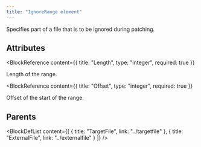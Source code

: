 ```yaml
---
title: "IgnoreRange element"
---
```



Specifies part of a file that is to be ignored during patching.


## Attributes

<BlockWrapper>

  <BlockReference
    content={{
      title: "Length",
      type: "integer",
      required: true
    }}
  >
  Length of the range.
  </BlockReference>

  <BlockReference
    content={{
      title: "Offset",
      type: "integer",
      required: true
    }}
  >
  Offset of the start of the range.
  </BlockReference>

</BlockWrapper>


## Parents

<BlockDefList content={[
    {
      title: "TargetFile",
      link: "../targetfile"
    },
    {
      title: "ExternalFile",
      link: "../externalfile"
    }
  ]}
/>